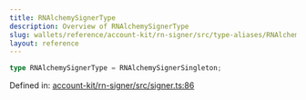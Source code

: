 ```yaml
---
title: RNAlchemySignerType
description: Overview of RNAlchemySignerType
slug: wallets/reference/account-kit/rn-signer/src/type-aliases/RNAlchemySignerType
layout: reference
---
```


```ts
type RNAlchemySignerType = RNAlchemySignerSingleton;
```

Defined in: [account-kit/rn-signer/src/signer.ts:86](https://github.com/alchemyplatform/aa-sdk/blob/da19afd63b0ba06a4de95b0d2d7871f64d546304/account-kit/rn-signer/src/signer.ts#L86)
